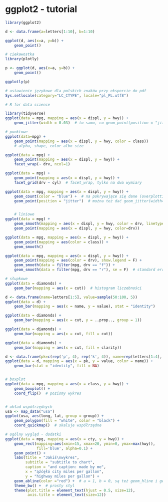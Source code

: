 # ggplot2 - tutorial

```r
library(ggplot2)

d <- data.frame(a=letters[1:10], b=1:10)

ggplot(d, aes(x=a, y=b)) + 
    geom_point()

# ciekawostka
library(plotly)

p <- ggplot(d, aes(x=a, y=b)) +
    geom_point()

ggplotly(p)

# ustawienie językowe dla polskich znaków przy eksporcie do pdf
Sys.setlocale(category="LC_CTYPE", locale="pl_PL.utf8")

# R for data science

library(tidyverse)
ggplot(data = mpg, mapping = aes(x = displ, y = hwy)) +
    geom_jitter(width = 0.03)  # to samo, co geom_point(position = "jitter") 

# punktowe
ggplot(data=mpg) +
    geom_point(mapping = aes(x = displ, y = hwy, color = class))
    # alpha, shape, color albo size

ggplot(data = mpg) +
    geom_point(mapping = aes(x = displ, y = hwy)) +
    facet_wrap(~ drv, ncol=1)

ggplot(data = mpg) +
    geom_point(mapping = aes(x = displ, y = hwy)) +
    facet_grid(drv ~ cyl)  # facet_wrap, tylko na dwa wymiary

ggplot(data = mpg, mapping = aes(x = displ, y = hwy)) +
    geom_count(color = "blue") +  # na pokrywające się dane (overplotting)
    geom_point(position = "jitter")  # można też dać geom_jitter(width=0.03)


    # liniowe
ggplot(data = mpg) + 
    geom_smooth(mapping = aes(x = displ, y = hwy, color = drv, linetype=drv)) +
    geom_point(mapping = aes(x = displ, y = hwy, color=drv))

ggplot(data = mpg, mapping = aes(x = displ, y = hwy)) +
    geom_point(mapping = aes(color = class)) +
    geom_smooth()

ggplot(data = mpg, mapping = aes(x = displ, y = hwy)) +
    geom_point(mapping = aes(color = drv), show.legend = F) +
    geom_smooth(data = filter(mpg, drv == "f")) +
    geom_smooth(data = filter(mpg, drv == "r"), se = F)  # standard error

# słupkowe
ggplot(data = diamonds) +
    geom_bar(mapping = aes(x = cut))  # histogram liczebności

d <- data.frame(name=letters[1:5], value=sample(50:100, 5))
ggplot(data = d) +
    geom_bar(mapping = aes(x = name, y = value), stat = "identity")

ggplot(data = diamonds) +
    geom_bar(mapping = aes(x = cut, y = ..prop.., group = 1))

ggplot(data = diamonds) +
    geom_bar(mapping = aes(x = cut, fill = cut))

ggplot(data = diamonds) +
    geom_bar(mapping = aes(x = cut, fill = clarity))

d <- data.frame(pk=c(rep('p', 4), rep('k', 4)), name=rep(letters[1:4], 2), value=sample(2:8, 8, replace=T))
ggplot(data = d, mapping = aes(x = pk, y = value, color = name)) +
    geom_bar(stat = "identity", fill = NA)


# boxplot
ggplot(data = mpg, mapping = aes(x = class, y = hwy)) +
    geom_boxplot() +
    coord_flip()  # poziomy wykres


# układ współrzędnych
usa <- map_data("usa")
ggplot(usa, aes(long, lat, group = group)) +
    geom_polygon(fill = "white", color = "black") +
    coord_quickmap()  # skaluje współrzędne

# ogólny wygląd - dodatki
ggplot(data = mpg, mapping = aes(x = cty, y = hwy)) +
    geom_rect(mapping=aes(xmin=15, xmax=20, ymin=0, ymax=max(hwy)), 
              fill='blue', alpha=0.1) +
    geom_point() + 
    labs(title = "Jakiś\nwykres",
         subtitle = "subtitle to chart",
         caption = "and caption: made by me",
         x = "ąźćęłó city miles per gallon", 
         y = "highway miles per gallon") +
    geom_abline(color ="red") +  # a = 1, b = 0, są też geom_hline i geom_vline
    theme_bw() +  # prosty styl
    theme(plot.title = element_text(hjust = 0.5, size=12),
          axis.title = element_text(size=12))

```
